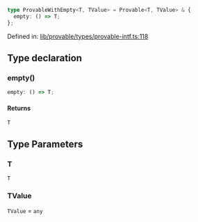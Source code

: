 ```ts
type ProvableWithEmpty<T, TValue> = Provable<T, TValue> & {
  empty: () => T;
};
```

Defined in: [lib/provable/types/provable-intf.ts:118](https://github.com/o1-labs/o1js/blob/fca908c243ee8e908efacaf73a882d48759e675a/src/lib/provable/types/provable-intf.ts#L118)

## Type declaration

### empty()

```ts
empty: () => T;
```

#### Returns

`T`

## Type Parameters

### T

`T`

### TValue

`TValue` = `any`
